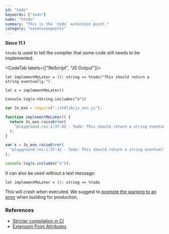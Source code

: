 ```yaml
---
id: "todo"
keywords: ["todo"]
name: "%todo"
summary: "This is the `todo` extension point."
category: "extensionpoints"
---
```


**Since 11.1**

`%todo` is used to tell the compiler that some code still needs to be implemented.

<CodeTab labels={["ReScript", "JS Output"]}>

```res
let implementMeLater = (): string => %todo("This should return a string eventually.")

let x = implementMeLater()

Console.log(x->String.includes("x"))
```

```js
var Js_exn = require("./stdlib/js_exn.js");

function implementMeLater() {
  return Js_exn.raiseError(
    "playground.res:1:37-42 - Todo: This should return a string eventually.",
  );
}

var x = Js_exn.raiseError(
  "playground.res:1:37-42 - Todo: This should return a string eventually.",
);

console.log(x.includes("x"));
```

</CodeTab>

It can also be used without a text message:

```res
let implementMeLater = (): string => %todo
```

This will crash when executed. We suggest to [promote the warning to an error](/docs/manual/latest/build-overview#compile-with-stricter-errors-in-ci) when building for production.

### References

- [Stricter compilation in CI](/docs/manual/latest/build-overview#compile-with-stricter-errors-in-ci)
- [Extension Point Attributes](/docs/manual/latest/attribute#extension-point)
